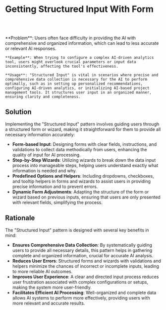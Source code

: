 
# Getting Structured Input With Form

<br />
<div className='w-full grid grid-cols-1 md:grid-cols-2 gap-x-4 gap-y-8'>
  <SampleUI
    src={Linkedin}
    appName='Generate job description in LinkedIn'
    desc='Linkedin help job posters to generate job description using AI. They collect context via a form to let users enter relevant information related to the jobs. This help build a structured context, makes it easier for AI to generate job description.'
    productUrl='https://www.linkedin.com/'
  />

<SampleUI
  src={Synthesia}
  appName='Generate video from text in Synthesia'
  desc='Synthesia is a platform to generate video from scripts. They collect the requirement via a form then use it as content for the video. This kind of pattern is useful when the needed context is complex and required structured data.'
  productUrl='https://www.synthesia.io/'
/>

</div>
<br />

<div className="border border-neutral-200 dark:border-neutral-700 bg-neutral-50 dark:bg-neutral-800 p-8 rounded-lg">
    **Problem**: Users often face difficulty in providing the AI with comprehensive and organized information, which can lead to less accurate or relevant AI responses.
    
    **Example**: When trying to configure a complex AI-driven analytics tool, users might overlook crucial parameters or input data inconsistently, affecting the tool's effectiveness.

    **Usage**: "Structured Input" is vital in scenarios where precise and comprehensive data collection is necessary for the AI to perform optimally, such as in setting up personalized recommendations, configuring AI-driven analytics, or initializing AI-based project management tools. It structures user input in an organized manner, ensuring clarity and completeness.

</div>

## Solution

Implementing the "Structured Input" pattern involves guiding users through a structured form or wizard, making it straightforward for them to provide all necessary information accurately:

- **Form-based Input**: Designing forms with clear fields, instructions, and validations to collect data methodically from users, enhancing the quality of input for AI processing.
- **Step-by-Step Wizards**: Utilizing wizards to break down the data input process into manageable steps, helping users understand exactly what information is needed and why.
- **Predefined Options and Helpers**: Including dropdowns, checkboxes, and tooltip helpers in forms and wizards to assist users in providing precise information and to prevent errors.
- **Dynamic Form Adjustments**: Adapting the structure of the form or wizard based on previous inputs, ensuring that users are only presented with relevant fields, simplifying the process.

## Rationale

The "Structured Input" pattern is designed with several key benefits in mind:

- **Ensures Comprehensive Data Collection**: By systematically guiding users to provide all necessary details, this pattern helps in gathering complete and organized information, crucial for accurate AI analysis.
- **Reduces User Errors**: Structured forms and wizards with validations and helpers minimize the chances of incorrect or incomplete inputs, leading to more reliable AI outcomes.
- **Improves User Experience**: A clear and directed input process reduces user frustration associated with complex configurations or setups, making the system more user-friendly.
- **Facilitates Efficient AI Processing**: Well-organized and complete data allows AI systems to perform more effectively, providing users with more relevant and accurate results.
